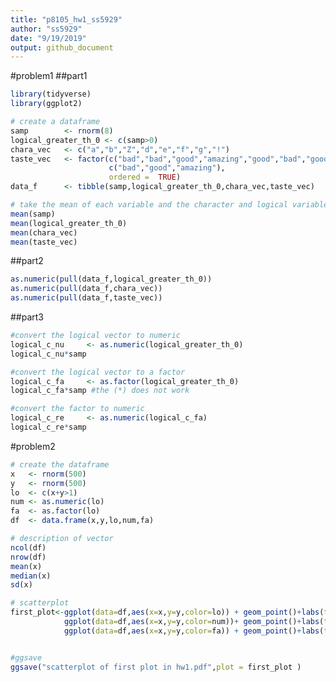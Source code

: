 ```yaml
---
title: "p8105_hw1_ss5929"
author: "ss5929"
date: "9/19/2019"
output: github_document
---
```

#problem1 
##part1 
```r
library(tidyverse)
library(ggplot2)

# create a dataframe
samp        <- rnorm(8)
logical_greater_th_0 <- c(samp>0)
chara_vec   <- c("a","b","Z","d","e","f","g","!")
taste_vec   <- factor(c("bad","bad","good","amazing","good","bad","good","amazing"),
                      c("bad","good","amazing"),
                      ordered =  TRUE)
data_f      <- tibble(samp,logical_greater_th_0,chara_vec,taste_vec)

# take the mean of each variable and the character and logical variable do not work 
mean(samp)
mean(logical_greater_th_0)
mean(chara_vec) 
mean(taste_vec) 
```

##part2
```r
as.numeric(pull(data_f,logical_greater_th_0))
as.numeric(pull(data_f,chara_vec))
as.numeric(pull(data_f,taste_vec))
```


##part3
```r
#convert the logical vector to numeric
logical_c_nu     <- as.numeric(logical_greater_th_0)
logical_c_nu*samp

#convert the logical vector to a factor
logical_c_fa     <- as.factor(logical_greater_th_0)
logical_c_fa*samp #the (*) does not work

#convert the factor to numeric
logical_c_re     <- as.numeric(logical_c_fa)
logical_c_re*samp

```

#problem2 
```r
# create the dataframe
x   <- rnorm(500)
y   <- rnorm(500)
lo  <- c(x+y>1)
num <- as.numeric(lo)
fa  <- as.factor(lo)
df  <- data.frame(x,y,lo,num,fa)

# description of vector
ncol(df)
nrow(df)
mean(x)
median(x)
sd(x)

# scatterplot
first_plot<-ggplot(data=df,aes(x=x,y=y,color=lo)) + geom_point()+labs(title = "scatterplot of x vs y",x="x",y="y")
            ggplot(data=df,aes(x=x,y=y,color=num))+ geom_point()+labs(title = "scatterplot of x vs y",x="x",y="y")
            ggplot(data=df,aes(x=x,y=y,color=fa)) + geom_point()+labs(title = "scatterplot of x vs y",x="x",y="y")


#ggsave
ggsave("scatterplot of first plot in hw1.pdf",plot = first_plot )
            
```

